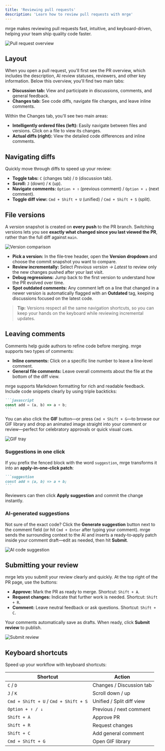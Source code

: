 ```yaml
---
title: 'Reviewing pull requests'
description: 'Learn how to review pull requests with mrge'
---
```


mrge makes reviewing pull requests fast, intuitive, and keyboard-driven, helping your team ship quality code faster.


<img
  src="/code-review-platform/images/pr-overview.png"
  alt="Pull request overview"
  className="border border-zinc-800 rounded-lg"
/>

## Layout

When you open a pull request, you'll first see the PR overview, which includes the description, AI review statuses, reviewers, and other key information. Below this overview, you'll find two main tabs:

- **Discussion tab:** View and participate in discussions, comments, and general feedback.
- **Changes tab:** See code diffs, navigate file changes, and leave inline comments.

Within the Changes tab, you'll see two main areas:

- **Intelligently ordered files (left):** Easily navigate between files and versions. Click on a file to view its changes.
- **Actual diffs (right):** View the detailed code differences and inline comments.

## Navigating diffs

Quickly move through diffs to speed up your review:

- **Toggle tabs:** `C` (changes tab) / `D` (discussion tab).
- **Scroll:** `J` (down) / `K` (up).
- **Navigate comments:** `Option + ↑` (previous comment) / `Option + ↓` (next comment).
- **Toggle diff view:** `Cmd + Shift + U` (unified) / `Cmd + Shift + S` (split).

## File versions

A *version* snapshot is created on **every push** to the PR branch. Switching versions lets you see **exactly what changed since you last viewed the PR**, rather than the full diff against `main`.

<img
  src="/code-review-platform/images/version-comparison.png"
  alt="Version comparison"
  className="border border-zinc-800 rounded-lg"
/>

- **Pick a version:** In the file‑tree header, open the **Version dropdown** and choose the commit snapshot you want to compare.
- **Review incrementally:** Select *Previous version → Latest* to review only the new changes pushed after your last visit.
- **Debug regressions:** Jump back to the first version to understand how the PR evolved over time.
- **Spot outdated comments:** Any comment left on a line that changed in a newer version is automatically flagged with an **Outdated** tag, keeping discussions focused on the latest code.

> **Tip:** Versions respect all the same navigation shortcuts, so you can keep your hands on the keyboard while reviewing incremental updates.

## Leaving comments

Comments help guide authors to refine code before merging. mrge supports two types of comments:

- **Inline comments:** Click on a specific line number to leave a line‑level comment.
- **General file comments:** Leave overall comments about the file at the bottom of the diff view.

mrge supports Markdown formatting for rich and readable feedback. Include code snippets clearly by using triple backticks:

````markdown
```javascript
const add = (a, b) => a + b;
```
````

You can also click the **GIF** button—or press `Cmd + Shift + G`—to browse our GIF library and drop an animated image straight into your comment or review—perfect for celebratory approvals or quick visual cues.

<img
  src="/code-review-platform/images/gif-tray.png"
  alt="GIF tray"
  className="border border-zinc-800 rounded-lg"
/>

### Suggestions in one click

If you prefix the fenced block with the word `suggestion`, mrge transforms it into an **apply‑in‑one‑click patch**:

````markdown
```suggestion
const add = (a, b) => a + b;
```
````

Reviewers can then click **Apply suggestion** and commit the change instantly.

### AI‑generated suggestions

Not sure of the exact code? Click the **Generate suggestion** button next to the comment field (or hit `Cmd + Enter` after typing your comment). mrge sends the surrounding context to the AI and inserts a ready‑to‑apply patch inside your comment draft—edit as needed, then hit **Submit**.

<img
  src="/code-review-platform/images/ai-code-suggestion.png"
  alt="AI code suggestion"
  className="border border-zinc-800 rounded-lg"
/>

## Submitting your review

mrge lets you submit your review clearly and quickly. At the top right of the PR page, use the buttons:

- **Approve:** Mark the PR as ready to merge. Shortcut: `Shift + A`.
- **Request changes:** Indicate that further work is needed. Shortcut: `Shift + R`.
- **Comment:** Leave neutral feedback or ask questions. Shortcut: `Shift + C`.

Your comments automatically save as drafts. When ready, click **Submit review** to publish.

<img
  src="/code-review-platform/images/submit-review.png"
  alt="Submit review"
  className="border border-zinc-800 rounded-lg"
/>

## Keyboard shortcuts

Speed up your workflow with keyboard shortcuts:

| Shortcut                            | Action                         |
| ----------------------------------- | ------------------------------ |
| `C` / `D`                           | Changes / Discussion tab       |
| `J` / `K`                           | Scroll down / up               |
| `Cmd + Shift + U` / `Cmd + Shift + S` | Unified / Split diff view      |
| `Option + ↑ / ↓`                    | Previous / next comment        |
| `Shift + A`                         | Approve PR                     |
| `Shift + R`                         | Request changes                |
| `Shift + C`                         | Add general comment            |
| `Cmd + Shift + G`                   | Open GIF library               |


